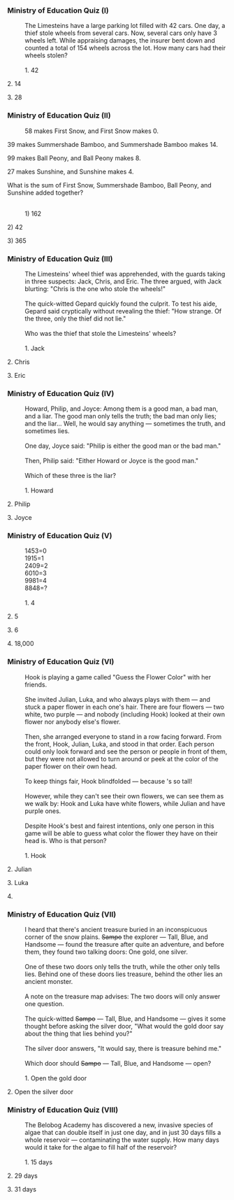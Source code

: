 ===Ministry of Education Quiz (I)===
:The Limesteins have a large parking lot filled with 42 cars. One day, a thief stole wheels from several cars. Now, several cars only have 3 wheels left. While appraising damages, the insurer bent down and counted a total of 154 wheels across the lot. How many cars had their wheels stolen?
:<br />1. 42
:
2. 14
:
3. 28

===Ministry of Education Quiz (II)===
:58 makes First Snow, and First Snow makes 0.
:
39 makes Summershade Bamboo, and Summershade Bamboo makes 14.
:
99 makes Ball Peony, and Ball Peony makes 8.
:
27 makes Sunshine, and Sunshine makes 4.
:
What is the sum of First Snow, Summershade Bamboo, Ball Peony, and Sunshine added together?
:<br />1) 162
:
2) 42
:
3) 365

===Ministry of Education Quiz (III)===
:The Limesteins' wheel thief was apprehended, with the guards taking in three suspects: Jack, Chris, and Eric. The three argued, with Jack blurting: "Chris is the one who stole the wheels!"
:<br />The quick-witted Gepard quickly found the culprit. To test his aide, Gepard said cryptically without revealing the thief: "How strange. Of the three, only the thief did not lie."
:<br />Who was the thief that stole the Limesteins' wheels?
:<br />1. Jack
:
2. Chris
:
3. Eric

===Ministry of Education Quiz (IV)===
:Howard, Philip, and Joyce: Among them is a good man, a bad man, and a liar. The good man only tells the truth; the bad man only lies; and the liar... Well, he would say anything &mdash; sometimes the truth, and sometimes lies.
:<br />One day, Joyce said: "Philip is either the good man or the bad man."
:<br />Then, Philip said: "Either Howard or Joyce is the good man."
:<br />Which of these three is the liar?
:<br />1. Howard
:
2. Philip
:
3. Joyce

===Ministry of Education Quiz (V)===
:1453=0 
:1915=1 
:2409=2 
:6010=3 
:9981=4 
:8848=?
:<br />1. 4
:
2. 5
:
3. 6
:
4. 18,000

===Ministry of Education Quiz (VI)===
:Hook is playing a game called "Guess the Flower Color" with her friends.
:<br />She invited Julian, Luka, and {{MC|ж=Big Sister|м=Big Brother}} who always plays with them &mdash; and stuck a paper flower in each one's hair. There are four flowers &mdash; two white, two purple &mdash; and nobody (including Hook) looked at their own flower nor anybody else's flower.
:<br />Then, she arranged everyone to stand in a row facing forward. From the front, Hook, Julian, Luka, and {{MC|ж=Big Sister|м=Big Brother}} stood in that order. Each person could only look forward and see the person or people in front of them, but they were not allowed to turn around or peek at the color of the paper flower on their own head.
:<br />To keep things fair, Hook blindfolded {{MC|ж=Big Sister|м=Big Brother}} &mdash; because {{MC|ж=she|м=he}}'s so tall!
:<br />However, while they can't see their own flowers, we can see them as we walk by: Hook and Luka have white flowers, while Julian and {{MC|ж=Big Sister|м=Big Brother}} have purple ones.
:<br />Despite Hook's best and fairest intentions, only one person in this game will be able to guess what color the flower they have on their head is. Who is that person?
:<br />1. Hook
:
2. Julian
:
3. Luka
:
4. {{MC|ж=Big Sister|м=Big Brother}}

===Ministry of Education Quiz (VII)===
:I heard that there's ancient treasure buried in an inconspicuous corner of the snow plains. <s>Sampo</s> the explorer &mdash; Tall, Blue, and Handsome &mdash; found the treasure after quite an adventure, and before them, they found two talking doors: One gold, one silver.
:<br />One of these two doors only tells the truth, while the other only tells lies. Behind one of these doors lies treasure, behind the other lies an ancient monster.
:<br />A note on the treasure map advises: The two doors will only answer one question.
:<br />The quick-witted <s>Sampo</s> &mdash; Tall, Blue, and Handsome &mdash; gives it some thought before asking the silver door, "What would the gold door say about the thing that lies behind you?"
:<br />The silver door answers, "It would say, there is treasure behind me."
:<br />Which door should <s>Sampo</s> &mdash; Tall, Blue, and Handsome &mdash; open?
:<br />1. Open the gold door
:
2. Open the silver door

===Ministry of Education Quiz (VIII)===
:The Belobog Academy has discovered a new, invasive species of algae that can double itself in just one day, and in just 30 days fills a whole reservoir &mdash; contaminating the water supply. How many days would it take for the algae to fill half of the reservoir?
:<br />1. 15 days
:
2. 29 days
:
3. 31 days

